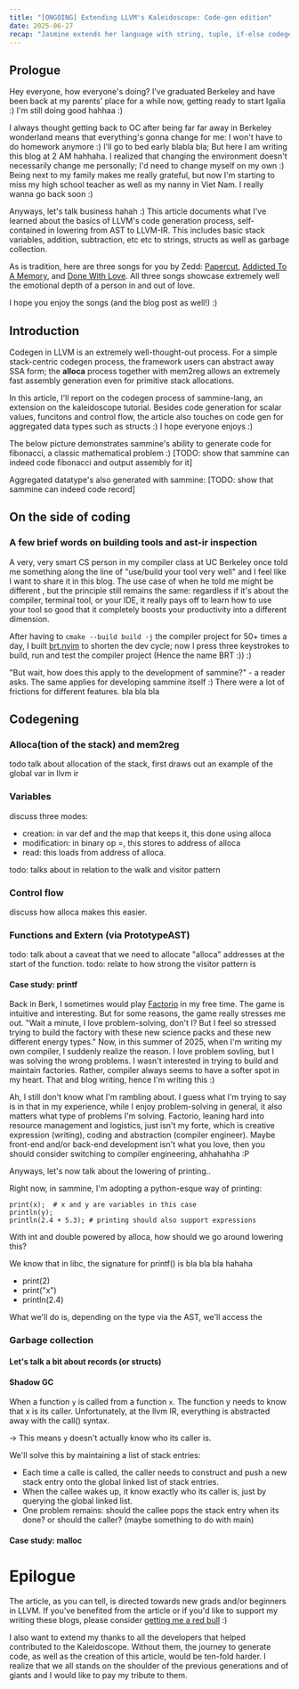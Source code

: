 ```yaml
---
title: "[ONGOING] Extending LLVM's Kaleidoscope: Code-gen edition"
date: 2025-06-27
recap: "Jasmine extends her language with string, tuple, if-else codegen together with a garbage collector"
---
```



## Prologue
Hey everyone, how everyone's doing? I've graduated Berkeley and have been back at my parents' place for a while now,
getting
ready to start
Igalia :)
I'm still doing good hahhaa :)

I always thought getting back to OC after being far far away in Berkeley wonderland means that everything's gonna
change for me: I won't have to do homework anymore :) I'll go to bed early blabla bla; But here I am writing this
blog at 2 AM hahhaha. I realized that changing the environment doesn't necessarily change me personally; I'd need
to change myself on my own :) Being next to my family makes me really grateful, but now I'm starting to miss my
high school teacher as well as my nanny in Viet Nam. I really wanna go back soon :)

Anyways, let's talk business hahah :)
This article documents what I've learned about the basics of LLVM's code generation process, self-contained in
lowering from AST to LLVM-IR. This includes basic stack variables, addition, subtraction, etc etc to strings, structs
as well as garbage collection.

As is tradition, here are three songs for you by Zedd: [Papercut](https://youtu.be/HwtljkGZJnI?si=6kS1eXfN3DS7TokP),
[Addicted To A Memory](https://youtu.be/ZqJiXLJs_Pg?si=P8as3-nXevZ3BfuA), and
[Done With Love](https://youtu.be/BjsjIkSb0cM?si=rNyI9JeS6N5r1NFc). All
three songs showcase extremely well the emotional depth of a person in and out of love.

I hope you enjoy the songs (and the blog post as well!) :)


## Introduction

Codegen in LLVM is an extremely well-thought-out process. For a simple stack-centric codegen
process, the framework
users
can abstract away SSA form; the **alloca** process together with mem2reg allows an
extremely fast assembly generation even for primitive stack allocations.

In this article, I'll report on the codegen process of sammine-lang, an extension on the kaleidoscope tutorial.
Besides code generation for scalar values, funcitons and control flow, the article also touches on code gen for
aggregated data types such as structs :) I hope everyone enjoys :)

The below picture demonstrates sammine's ability to generate code for fibonacci, a classic mathematical problem :)
[TODO: show that sammine can indeed code fibonacci and output assembly for it]

Aggregated datatype's also generated with sammine:
[TODO: show that sammine can indeed code record]

## On the side of coding
### A few brief words on building tools and ast-ir inspection

A very, very smart CS person in my compiler class at UC Berkeley once told me something along
the line of "use/build your tool very well" and I feel like
I want to share it in this blog. The use case of when he told me might be different
, but the principle still remains the same: regardless if it's about the compiler, terminal tool, or
your IDE, it really pays off to learn how to use your tool so good that it
completely boosts your productivity into a different dimension.

After having to `cmake --build build -j` the compiler project for 50+ times a day, I built [brt.nvim]() to shorten
the dev
cycle;
now I press
three keystrokes to build, run and test the compiler project (Hence the name BRT :)) :)

"But wait, how does this apply to the development of sammine?" - a reader asks.
The
same
applies for developing sammine itself :) There were a lot of frictions for different features. bla bla bla


## Codegening
### Alloca(tion of the stack) and mem2reg

todo talk about allocation of the stack, first draws out an example of the global var in llvm ir


### Variables

discuss three modes:
- creation: in var def and the map that keeps it, this done using alloca
- modification: in binary op =, this stores to address of alloca
- read: this loads from address of alloca.

todo: talks about in relation to the walk and visitor pattern
### Control flow

discuss how alloca makes this easier.

### Functions and Extern (via PrototypeAST)

todo: talk about a caveat that we need to allocate "alloca" addresses at the start of the function.
todo: relate to how strong the visitor pattern is

#### Case study: printf

Back in Berk, I sometimes would play [Factorio](https://www.factorio.com/) in my free time. The game is intuitive
and interesting. But for some
reasons, the game really stresses me out. "Wait a minute, I love problem-solving, don't I? But I feel so stressed
trying to build the factory with these new science packs and these new different energy types." Now, in this summer
of 2025, when I'm writing my own compiler, I suddenly realize the reason. I love problem sovling, but I was solving
the wrong problems. I wasn't interested in trying to build and maintain factories. Rather, compiler always seems to have
a softer spot in my heart. That and blog writing, hence I'm writing this :)

Ah, I still don't know what I'm rambling
about. I guess what I'm trying to say is in that in my experience, while I enjoy problem-solving in general, it also
matters what type of problems I'm solving. Factorio, leaning hard into resource management and logistics, just isn't
my forte, which is creative expression (writing), coding and abstraction (compiler engineer). Maybe front-end
and/or back-end
development
isn't what you love,
then you
should consider switching to compiler engineering, ahhahahha :P


Anyways, let's now talk about the
lowering of printing..

Right now, in sammine, I'm adopting a python-esque way of printing:
```
print(x);  # x and y are variables in this case
println(y);
println(2.4 + 5.3); # printing should also support expressions
```

With int and double powered by alloca, how should we go around lowering this?

We know that in libc, the signature for printf() is bla bla bla hahaha
- print(2)
- print("x")
- println(2.4)

What we'll do is, depending on the type via the AST, we'll access the

### Garbage collection
#### Let's talk a bit about records (or structs)

#### Shadow GC

When a function `y`  is called from a function `x`. The function y needs to know that x is its caller. Unfortunately, at the llvm IR, everything is abstracted away with the call() syntax.


-> This means `y` doesn't actually know who its caller is.

We'll solve this by maintaining a list of stack entries:
- Each time a calle is called, the caller needs to construct and push a new stack entry onto the global linked list of stack entries.
- When the callee wakes up, it know exactly who its caller is, just by querying the global linked list.
- One problem remains: should the callee pops the stack entry when its done? or should the caller? (maybe something to do with main)
#### Case study: malloc

# Epilogue

The article, as you can tell, is directed towards new grads and/or beginners in LLVM. If you've benefited from the article
or if you'd like to support my writing these blogs, please consider [getting me a red bull]() :)

I also want to extend my thanks to all the developers that helped contributed to the
Kaleidoscope. Without them, the journey to generate code, as well as the creation of this article, would be
ten-fold harder. I realize that we all stands on the shoulder of the previous generations and of giants and I would like to pay my tribute to them.


